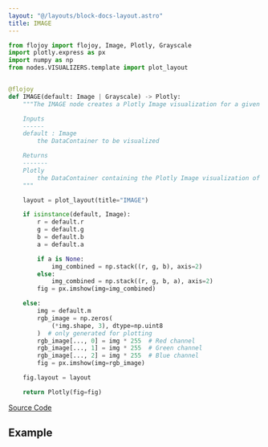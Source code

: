 ```yaml
---
layout: "@/layouts/block-docs-layout.astro"
title: IMAGE
---
```



<PythonDocsDisplay docstring={docstring} />

```python
from flojoy import flojoy, Image, Plotly, Grayscale
import plotly.express as px
import numpy as np
from nodes.VISUALIZERS.template import plot_layout


@flojoy
def IMAGE(default: Image | Grayscale) -> Plotly:
    """The IMAGE node creates a Plotly Image visualization for a given input DataContainer type of image.

    Inputs
    ------
    default : Image
        the DataContainer to be visualized

    Returns
    -------
    Plotly
        the DataContainer containing the Plotly Image visualization of the input image
    """

    layout = plot_layout(title="IMAGE")

    if isinstance(default, Image):
        r = default.r
        g = default.g
        b = default.b
        a = default.a

        if a is None:
            img_combined = np.stack((r, g, b), axis=2)
        else:
            img_combined = np.stack((r, g, b, a), axis=2)
        fig = px.imshow(img=img_combined)

    else:
        img = default.m
        rgb_image = np.zeros(
            (*img.shape, 3), dtype=np.uint8
        )  # only generated for plotting
        rgb_image[..., 0] = img * 255  # Red channel
        rgb_image[..., 1] = img * 255  # Green channel
        rgb_image[..., 2] = img * 255  # Blue channel
        fig = px.imshow(img=rgb_image)

    fig.layout = layout

    return Plotly(fig=fig)

```

[Source Code](https://github.com/flojoy-ai/blocks/blob/main/blocks/VISUALIZERS/PLOTLY/IMAGE/IMAGE.py)

## Example
